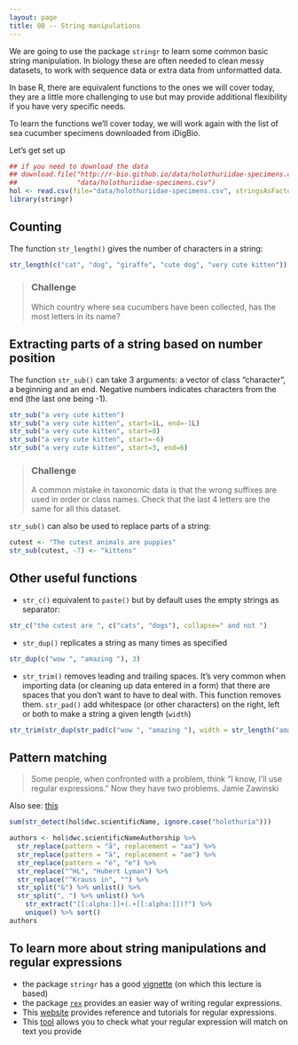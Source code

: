 ```yaml
---
layout: page
title: 08 -- String manipulations
---
```


We are going to use the package `stringr` to learn some common basic string
manipulation. In biology these are often needed to clean messy datasets, to work
with sequence data or extra data from unformatted data.

In base R, there are equivalent functions to the ones we will cover today, they
are a little more challenging to use but may provide additional flexibility if
you have very specific needs.

To learn the functions we'll cover today, we will work again with the list of
sea cucumber specimens downloaded from iDigBio.

Let's get set up

```r
## if you need to download the data
## download.file("http://r-bio.github.io/data/holothuriidae-specimens.csv",
##               "data/holothuriidae-specimens.csv")
hol <- read.csv(file="data/holothuriidae-specimens.csv", stringsAsFactors=FALSE)
library(stringr)
```

## Counting

The function `str_length()` gives the number of characters in a string:

```r
str_length(c("cat", "dog", "giraffe", "cute dog", "very cute kitten"))
```

> ### Challenge
>
> Which country where sea cucumbers have been collected, has the most letters in
> its name?

## Extracting parts of a string based on number position

The function `str_sub()` can take 3 arguments: a vector of class "character", a
beginning and an end. Negative numbers indicates characters from the end (the
last one being -1).

```r
str_sub("a very cute kitten")
str_sub("a very cute kitten", start=1L, end=-1L)
str_sub("a very cute kitten", start=8)
str_sub("a very cute kitten", start=-6)
str_sub("a very cute kitten", start=3, end=6)
```

> ### Challenge
>
> A common mistake in taxonomic data is that the wrong suffixes are used in
>order or class names. Check that the last 4 letters are the same for all this
>dataset.

`str_sub()` can also be used to replace parts of a string:

```r
cutest <- "The cutest animals are puppies"
str_sub(cutest, -7) <- "kittens"
```


## Other useful functions

* `str_c()` equivalent to `paste()` but by default uses the empty strings as
separator:

```r
str_c("the cutest are ", c("cats", "dogs"), collapse=" and not ")
```

* `str_dup()` replicates a string as many times as specified

```r
str_dup(c("wow ", "amazing "), 3)
```

* `str_trim()` removes leading and trailing spaces. It's very common when
  importing data (or cleaning up data entered in a form) that there are spaces
  that you don't want to have to deal with. This function removes
  them. `str_pad()` add whitespace (or other characters) on the right, left or
  both to make a string a given length (`width`)

```r
str_trim(str_dup(str_pad(c("wow ", "amazing "), width = str_length("amazing"), side="right", pad = "!"),  3))
```

## Pattern matching

> Some people, when confronted with a problem, think “I know, I'll use regular
> expressions.”  Now they have two problems.  Jamie Zawinski


Also see: [this](http://www.explainxkcd.com/wiki/index.php/1313:_Regex_Golf)


```r
sum(str_detect(hol$dwc.scientificName, ignore.case("holothuria")))
```

```r
authors <- hol$dwc.scientificNameAuthorship %>%
  str_replace(pattern = "å", replacement = "aa") %>%
  str_replace(pattern = "ä", replacement = "ae") %>%
  str_replace(pattern = "é", "e") %>%
  str_replace("^HL", "Hubert Lyman") %>%
  str_replace("^Krauss in", "") %>%
  str_split("&") %>% unlist() %>%
  str_split(", ") %>% unlist() %>%
    str_extract("[[:alpha:]]+(.+[[:alpha:]])?") %>%
    unique() %>% sort()
authors
```

<!--- TODO: This lesson lacks a basic intro to regular expressions -->

## To learn more about string manipulations and regular expressions

* the package `stringr` has a good
  [vignette](https://github.com/hadley/stringr/blob/master/vignettes/stringr.Rmd)
  (on which this lecture is based)
* the package [`rex`](http://cran.r-project.org/web/packages/rex/index.html)
provides an easier way of writing regular expressions.
* This [website](http://www.regular-expressions.info/index.html) provides
reference and tutorials for regular expressions.
* This [tool](http://regexr.com/) allows you to check what your regular
expression will match on text you provide
